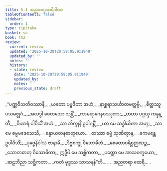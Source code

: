 ```yaml
---
title: 5.1 အညတရထေရီဂါထာ
tableOfContents: false
sidebar:
  order: 1
type: tipitaka
basket: su
book: th2
review:
  current: review
  updated: '2025-10-20T20:59:05.911949'
  updated_by: ''
  notes: ''
  history:
  - state: review
    date: '2025-10-20T20:59:05.911949'
    updated_by: ''
    notes: ''
    previous_state: draft
---
```



<DynamicBreadcrumb />


<ReviewStatus review={frontmatter.review} showDetails={true} />

<HypothesisAnnotation frontmatter={frontmatter} />

<Division number="67" book="th2" e="ch" v="19" p="388">

<Paragraph number="109" type="verses" book="th2">
_“ပဏ္ဏဝီသတိဝဿာနိ,_  
_ယတော ပဗ္ဗဇိတာ အဟံ;_  
_နာစ္ဆရာသင်္ဃာတမတ္တမ္ပိ,_  
_စိတ္တဿူပသမဇ္ဈဂံ._  

</Paragraph>

</Division>
<Division number="68" book="th2" e="ch" v="19" p="388">

<Paragraph number="110" type="verses" book="th2">
_အလဒ္ဓါ စေတသော သန္တိံ,_  
_ကာမရာဂေနဝဿုတာ;_  
_ဗာဟာ ပဂ္ဂယှ ကန္ဒန္တီ,_  
_ဝိဟာရံ ပါဝိသိံ အဟံ._  

</Paragraph>

</Division>
<Division number="69" book="th2" e="ch" v="19" p="388">

<Paragraph number="111" type="verses" book="th2">
_သာ ဘိက္ခုနိံ ဥပါဂစ္ဆိံ,_  
_ယာ မေ သဒ္ဓါယိကာ အဟု;_  
_သာ မေ ဓမ္မမဒေသေသိ,_  
_ခန္ဓာယတနဓာတုယော._  

</Paragraph>

</Division>
<Division number="70" book="th2" e="ch" v="19" p="388">

<Paragraph number="112" type="verses" book="th2">
_တဿာ ဓမ္မံ သုဏိတွာန,_  
_ဧကမန္တေ ဥပါဝိသိံ;_  
_ပုဗ္ဗေနိဝါသံ ဇာနာမိ,_  
_ဒိဗ္ဗစက္ခု ဝိသောဓိတံ._  

</Paragraph>

</Division>
<Division number="71" book="th2" e="ch" v="19" p="388">

<Paragraph number="113" type="verses" book="th2">
_စေတောပရိစ္စဉာဏဉ္စ,_  
_သောတဓာတု ဝိသောဓိတာ;_  
ဣဒ္ဓီပိ မေ သစ္ဆိကတာ,_  
_ပတ္တော မေ အာသဝက္ခယော;_  
_ဆဠဘိညာ သစ္ဆိကတာ,_  
_ကတံ ဗုဒ္ဓဿ သာသနန်”တိ._  


</Paragraph>
</Division>

<Paragraph number="114" type="center" book="th2">
…  အညတရာ ထေရီ… .
</Paragraph>